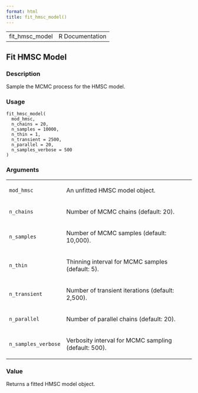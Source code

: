 ```yaml
---
format: html
title: fit_hmsc_model()
---
```


<html><head>
<meta http-equiv="Content-Type" content="text/html; charset=utf-8" />
<meta name="viewport" content="width=device-width, initial-scale=1.0, user-scalable=yes" />
<link rel="stylesheet" href="https://cdn.jsdelivr.net/npm/katex@0.15.3/dist/katex.min.css">
<script type="text/javascript">
const macros = { "\\R": "\\textsf{R}", "\\code": "\\texttt"};
function processMathHTML() {
    var l = document.getElementsByClassName('reqn');
    for (let e of l) { katex.render(e.textContent, e, { throwOnError: false, macros }); }
    return;
}</script>
<script defer src="https://cdn.jsdelivr.net/npm/katex@0.15.3/dist/katex.min.js"
    onload="processMathHTML();"></script>
<link rel="stylesheet" type="text/css" href="R.css" />
</head><body><div class="container"><main>

<table style="width: 100%;"><tr><td>fit_hmsc_model</td><td style="text-align: right;">R Documentation</td></tr></table>

<h2>Fit HMSC Model</h2>

<h3>Description</h3>

<p>Sample the MCMC process for the HMSC model.
</p>


<h3>Usage</h3>

<pre><code class='language-R'>fit_hmsc_model(
  mod_hmsc,
  n_chains = 20,
  n_samples = 10000,
  n_thin = 1,
  n_transient = 2500,
  n_parallel = 20,
  n_samples_verbose = 500
)
</code></pre>


<h3>Arguments</h3>

<table role = "presentation">
<tr><td><code id="mod_hmsc">mod_hmsc</code></td>
<td>
<p>An unfitted HMSC model object.</p>
</td></tr>
<tr><td><code id="n_chains">n_chains</code></td>
<td>
<p>Number of MCMC chains (default: 20).</p>
</td></tr>
<tr><td><code id="n_samples">n_samples</code></td>
<td>
<p>Number of MCMC samples (default: 10,000).</p>
</td></tr>
<tr><td><code id="n_thin">n_thin</code></td>
<td>
<p>Thinning interval for MCMC samples (default: 5).</p>
</td></tr>
<tr><td><code id="n_transient">n_transient</code></td>
<td>
<p>Number of transient iterations (default: 2,500).</p>
</td></tr>
<tr><td><code id="n_parallel">n_parallel</code></td>
<td>
<p>Number of parallel chains (default: 20).</p>
</td></tr>
<tr><td><code id="n_samples_verbose">n_samples_verbose</code></td>
<td>
<p>Verbosity interval for MCMC sampling (default: 500).</p>
</td></tr>
</table>


<h3>Value</h3>

<p>Returns a fitted HMSC model object.
</p>

</main>

</div>
</body></html>

